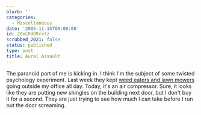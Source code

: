 ```yaml
---
blurb: ''
categories:
  - Miscellaneous
date: '2005-11-15T00:00:00'
id: 20eLRdORrxtz
scrubbed_2021: false
status: published
type: post
title: Aural Assault
---
```


The paranoid part of me is kicking in. I think I'm the subject of
some twisted psychology experiment. Last week they kept
[weed eaters and lawn mowers](http://www.alanwsmith.com/blog/?p=153)
going outside my office all day. Today, it's an air compressor.
Sure, it looks like they are putting new shingles on the building
next door, but I don't buy it for a second. They are just trying to
see how much I can take before I run out the door screaming.

